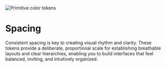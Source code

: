 
<Meta name="Tokens/Spacing" />

![Primitive color tokens](/images/tokens/spacing.png)

# Spacing

Consistent spacing is key to creating visual rhythm and clarity. These tokens provide a deliberate, proportional scale for establishing breathable layouts and clear hierarchies, enabling you to build interfaces that feel balanced, inviting, and intuitively organized.
